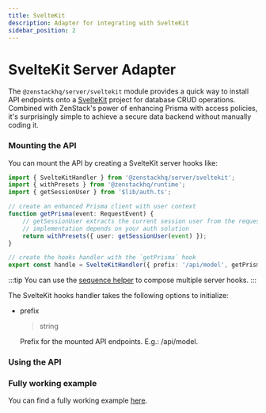 ```yaml
---
title: SvelteKit
description: Adapter for integrating with SvelteKit
sidebar_position: 2
---
```



# SvelteKit Server Adapter

The `@zenstackhq/server/sveltekit` module provides a quick way to install API endpoints onto a [SvelteKit](https://kit.svelte.dev/) project for database CRUD operations. Combined with ZenStack's power of enhancing Prisma with access policies, it's surprisingly simple to achieve a secure data backend without manually coding it.

### Mounting the API

You can mount the API by creating a SvelteKit server hooks like:

```ts title='/src/hooks.server.ts'
import { SvelteKitHandler } from '@zenstackhq/server/sveltekit';
import { withPresets } from '@zenstackhq/runtime';
import { getSessionUser } from '$lib/auth.ts';

// create an enhanced Prisma client with user context
function getPrisma(event: RequestEvent) {
    // getSessionUser extracts the current session user from the request, its
    // implementation depends on your auth solution
    return withPresets({ user: getSessionUser(event) });
}

// create the hooks handler with the `getPrisma` hook
export const handle = SvelteKitHandler({ prefix: '/api/model', getPrisma });
```

:::tip
You can use the [sequence helper](https://kit.svelte.dev/docs/modules#sveltejs-kit-hooks) to compose multiple server hooks.
:::

The SvelteKit hooks handler takes the following options to initialize:

- prefix

    <blockquote>string</blockquote>

    Prefix for the mounted API endpoints. E.g.: /api/model.

<AdapterOptions getPrisma='(event: RequestEvent) => unknown | Promise<unknown>' />

### Using the API

<UsingAPI />

<ErrorHandling />

### Fully working example

You can find a fully working example [here](https://github.com/zenstackhq/sample-todo-sveltekit).
